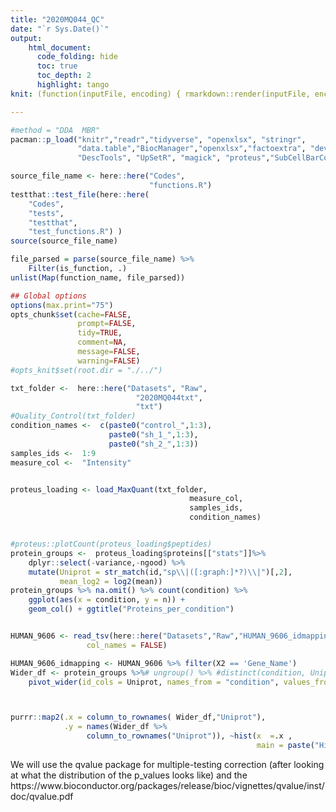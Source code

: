 ```yaml
---
title: "2020MQ044_QC"
date: "`r Sys.Date()`"
output:
    html_document:
      code_folding: hide
      toc: true
      toc_depth: 2
      highlight: tango
knit: (function(inputFile, encoding) { rmarkdown::render(inputFile, encoding = encoding, output_file = file.path(dirname(inputFile), '2020MQ044.html')) })

---
```



```r
#method = "DDA  MBR"
pacman::p_load("knitr","readr","tidyverse", "openxlsx", "stringr",
               "data.table","BiocManager","openxlsx","factoextra", "devtools",
               "DescTools", "UpSetR", "magick", "proteus","SubCellBarCode")

source_file_name <- here::here("Codes",
                               "functions.R")
testthat::test_file(here::here(
    "Codes",
    "tests",
    "testthat",
    "test_functions.R") )
source(source_file_name)

file_parsed = parse(source_file_name) %>% 
    Filter(is_function, .)  
unlist(Map(function_name, file_parsed))

## Global options
options(max.print="75")
opts_chunk$set(cache=FALSE,
               prompt=FALSE,
               tidy=TRUE,
               comment=NA,
               message=FALSE,
               warning=FALSE)
#opts_knit$set(root.dir = "./../")
```





```r
txt_folder <-  here::here("Datasets", "Raw",
                            "2020MQ044txt",
                            "txt")
#Quality_Control(txt_folder)
condition_names <-  c(paste0("control_",1:3),
                      paste0("sh_1_",1:3),
                      paste0("sh_2_",1:3))
samples_ids <-  1:9
measure_col <-  "Intensity"


proteus_loading <- load_MaxQuant(txt_folder,
                                        measure_col,
                                        samples_ids,
                                        condition_names)


#proteus::plotCount(proteus_loading$peptides)
protein_groups <-  proteus_loading$proteins[["stats"]]%>%
    dplyr::select(-variance,-ngood) %>%
    mutate(Uniprot = str_match(id,"sp\\|([:graph:]*?)\\|")[,2],
           mean_log2 = log2(mean)) 
protein_groups %>% na.omit() %>% count(condition) %>% 
    ggplot(aes(x = condition, y = n)) +
    geom_col() + ggtitle("Proteins_per_condition")


HUMAN_9606 <- read_tsv(here::here("Datasets","Raw","HUMAN_9606_idmapping.dat"),
                 col_names = FALSE) 

HUMAN_9606_idmapping <- HUMAN_9606 %>% filter(X2 == 'Gene_Name')
Wider_df <- protein_groups %>%# ungroup() %>% #distinct(condition, Uniprot, .keep_all = TRUE) %>%  
    pivot_wider(id_cols = Uniprot, names_from = "condition", values_from = "mean_log2") 



purrr::map2(.x = column_to_rownames( Wider_df,"Uniprot"),
            .y = names(Wider_df %>%
                 column_to_rownames("Uniprot")), ~hist(x  =.x ,
                                                       main = paste("Hist of", .y)))


```
We will use the qvalue package for multiple-testing correction (after looking at what the distribution of the p_values looks like) and the
https://www.bioconductor.org/packages/release/bioc/vignettes/qvalue/inst/doc/qvalue.pdf

